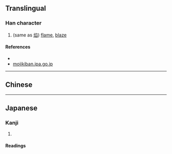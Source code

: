 {{character info/new}}
==Translingual==

===Han character===
{{Han char|rn=86|rad=火|as=10|sn=14|four=|canj=FBHX|ids=⿰火舀}}

# (same as [[焰]]) [[flame]], [[blaze]]

====References====
* {{Han ref|kx=0680.101|hdz=32223.161|uh=7196|ud=29078}}
* [http://mojikiban.ipa.go.jp/search/#detail/MJ016564 mojikiban.ipa.go.jp]

----

==Chinese==
{{zh-see|焰|v}}

----

==Japanese==

===Kanji===
{{ja-kanji|grade=|rs=火09}}

# {{l|en|flame}}

====Readings====
{{ja-readings
|on=えん
|kun=ほのお-
}}